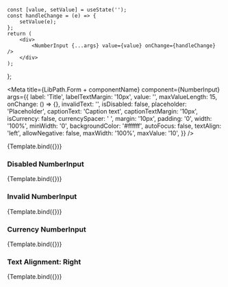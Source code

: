 
    const [value, setValue] = useState('');
    const handleChange = (e) => {
        setValue(e);
    };
    return (
        <div>
            <NumberInput {...args} value={value} onChange={handleChange} />
        </div>
    );
};


<Meta
    title={LibPath.Form + componentName}
    component={NumberInput}
    args={{
        label: 'Title',
        labelTextMargin: '10px',
        value: '',
        maxValueLength: 15,
        onChange: () => {},
        invalidText: '',
        isDisabled: false,
        placeholder: 'Placeholder',
        captionText: 'Caption text',
        captionTextMargin: '10px',
        isCurrency: false,
        currencySpacer: ' ',
        margin: '10px',
        padding: '0',
        width: '100%',
        minWidth: '0',
        backgroundColor: '#ffffff',
        autoFocus: false,
        textAlign: 'left',
        allowNegative: false,
        maxWidth: '100%',
        maxValue: '10',
    }}
/>

<DocsPageHeader
    title={componentName}
    description="This component is used to create an input which accepts numbers only."
    addImportantNote={false}
    variant="stable"
/>

<Canvas withToolbar>
    <Story name="Base">{Template.bind({})}</Story>
</Canvas>

<DocsPageBodyComponents addStories={true} />

### Disabled NumberInput

<Canvas withToolbar>
    <Story
        name="Disabled NumberInput"
        args={{
            isDisabled: true,
            label: 'Enter your age:',
            placeholder: 'This input is not available yet!',
            backgroundColor: '#F9E5E5',
            captionText: '',
        }}
    >
        {Template.bind({})}
    </Story>
</Canvas>

### Invalid NumberInput

<Canvas withToolbar>
    <Story
        name="Invalid NumberInput"
        args={{
            label: 'Enter your phone number:',
            invalidText: 'This phone number is aleady in use!',
            value: '36042069',
            captionText: '',
        }}
    >
        {Template.bind({})}
    </Story>
</Canvas>

### Currency NumberInput

<Canvas withToolbar>
    <Story
        name="Currency NumberInput"
        args={{
            label: 'Enter the amount to transfer:',
            isCurrency: true,
            value: '999999999999',
            captionText: "Woah! That's a lot of money, are you sure?",
        }}
    >
        {Template.bind({})}
    </Story>
</Canvas>

### Text Alignment: Right

<Canvas withToolbar>
    <Story
        name="Text Alignment: Right"
        args={{
            label: 'Enter your age:',
            textAlign: 'right',
            value: '123456789',
            captionText: '',
        }}
    >
        {Template.bind({})}
    </Story>
</Canvas>
